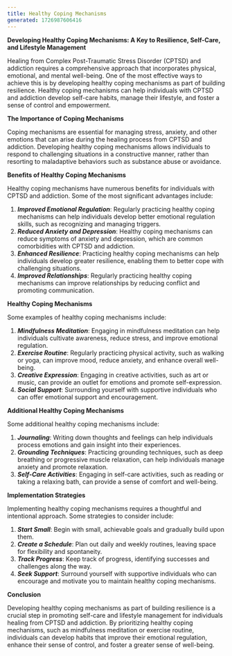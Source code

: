 ```yaml
---
title: Healthy Coping Mechanisms
generated: 1726987606416
---
```


**Developing Healthy Coping Mechanisms: A Key to Resilience, Self-Care, and Lifestyle Management**

Healing from Complex Post-Traumatic Stress Disorder (CPTSD) and addiction requires a comprehensive approach that incorporates physical, emotional, and mental well-being. One of the most effective ways to achieve this is by developing healthy coping mechanisms as part of building resilience. Healthy coping mechanisms can help individuals with CPTSD and addiction develop self-care habits, manage their lifestyle, and foster a sense of control and empowerment.

**The Importance of Coping Mechanisms**

Coping mechanisms are essential for managing stress, anxiety, and other emotions that can arise during the healing process from CPTSD and addiction. Developing healthy coping mechanisms allows individuals to respond to challenging situations in a constructive manner, rather than resorting to maladaptive behaviors such as substance abuse or avoidance.

**Benefits of Healthy Coping Mechanisms**

Healthy coping mechanisms have numerous benefits for individuals with CPTSD and addiction. Some of the most significant advantages include:

1. **_Improved Emotional Regulation_**: Regularly practicing healthy coping mechanisms can help individuals develop better emotional regulation skills, such as recognizing and managing triggers.
2. **_Reduced Anxiety and Depression_**: Healthy coping mechanisms can reduce symptoms of anxiety and depression, which are common comorbidities with CPTSD and addiction.
3. **_Enhanced Resilience_**: Practicing healthy coping mechanisms can help individuals develop greater resilience, enabling them to better cope with challenging situations.
4. **_Improved Relationships_**: Regularly practicing healthy coping mechanisms can improve relationships by reducing conflict and promoting communication.

**Healthy Coping Mechanisms**

Some examples of healthy coping mechanisms include:

1. **_Mindfulness Meditation_**: Engaging in mindfulness meditation can help individuals cultivate awareness, reduce stress, and improve emotional regulation.
2. **_Exercise Routine_**: Regularly practicing physical activity, such as walking or yoga, can improve mood, reduce anxiety, and enhance overall well-being.
3. **_Creative Expression_**: Engaging in creative activities, such as art or music, can provide an outlet for emotions and promote self-expression.
4. **_Social Support_**: Surrounding yourself with supportive individuals who can offer emotional support and encouragement.

**Additional Healthy Coping Mechanisms**

Some additional healthy coping mechanisms include:

1. **_Journaling_**: Writing down thoughts and feelings can help individuals process emotions and gain insight into their experiences.
2. **_Grounding Techniques_**: Practicing grounding techniques, such as deep breathing or progressive muscle relaxation, can help individuals manage anxiety and promote relaxation.
3. **_Self-Care Activities_**: Engaging in self-care activities, such as reading or taking a relaxing bath, can provide a sense of comfort and well-being.

**Implementation Strategies**

Implementing healthy coping mechanisms requires a thoughtful and intentional approach. Some strategies to consider include:

1. **_Start Small_**: Begin with small, achievable goals and gradually build upon them.
2. **_Create a Schedule_**: Plan out daily and weekly routines, leaving space for flexibility and spontaneity.
3. **_Track Progress_**: Keep track of progress, identifying successes and challenges along the way.
4. **_Seek Support_**: Surround yourself with supportive individuals who can encourage and motivate you to maintain healthy coping mechanisms.

**Conclusion**

Developing healthy coping mechanisms as part of building resilience is a crucial step in promoting self-care and lifestyle management for individuals healing from CPTSD and addiction. By prioritizing healthy coping mechanisms, such as mindfulness meditation or exercise routine, individuals can develop habits that improve their emotional regulation, enhance their sense of control, and foster a greater sense of well-being.
